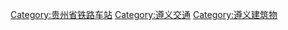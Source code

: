 [[Category:贵州省铁路车站|Category:贵州省铁路车站]]
[[Category:遵义交通|Category:遵义交通]]
[[Category:遵义建筑物|Category:遵义建筑物]]